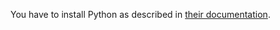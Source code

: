 You have to install Python as described in [their documentation](https://wiki.python.org/moin/BeginnersGuide/Download).